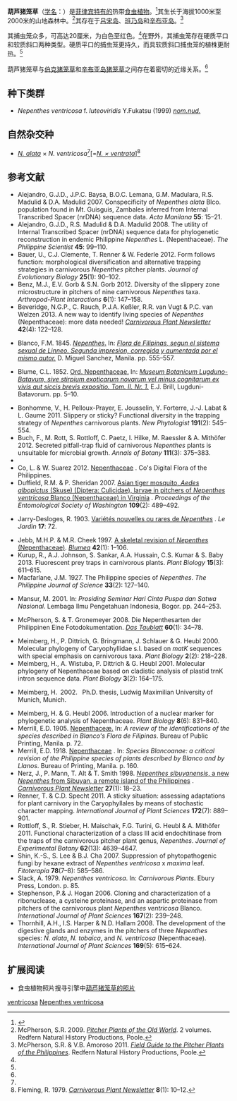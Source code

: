 {{noteTA
|G1=Carnivorous Plant
}}

{{Speciesbox
|image = Nepenthes ventricosa ASR 062007 mayon luzon.jpg
|image_caption = 产自[[呂宋島|呂宋島]][[馬榮火山|馬榮火山]]的葫芦猪笼草
|status = LR/nt
|status_system = iucn2.3
|taxon=Nepenthes ventricosa
|authority = [[弗朗西斯科·曼努埃尔·布兰科|Blanco]] (1837)<ref name=Blanco1837>{{es icon}} Blanco, F.M. 1837. [http://books.google.co.uk/books?id=Y7fzUr7DXSIC&pg=PA805 ''Nepenthes''.] In: ''[[弗朗西斯科·曼努埃尔·布兰科|Flora de Filipinas. Segun el Sistema sexual de Linneo.]]'' Sto. Thomas por D. Candido Lopez, Manila. pp. 805–809.</ref>
}}

'''葫芦猪笼草'''（[[学名|学名]]：''{{lang|la|Nepenthes ventricosa}}''）是[[菲律宾|菲律宾]][[特有种|特有的]]热带[[食虫植物|食虫植物]]。<ref name="夏洛特2007">{{cite book | title=[[食蟲植物觀賞&栽培圖鑑|食蟲植物觀賞&栽培圖鑑]] | publisher=商周出版 | author=夏洛特 | year=2007 | location=台北 | pages=70-71 | isbn=978-986-124-850-9}}</ref>其生长于海拔1000米至2000米的山地森林中。<ref name=McPherson>McPherson, S.R. 2009. ''[[旧大陆的猪笼草|Pitcher Plants of the Old World]]''. 2 volumes. Redfern Natural History Productions, Poole.</ref>其存在于[[吕宋岛|吕宋岛]]、[[班乃岛|班乃岛]]和[[辛布亚岛|辛布亚岛]]。<ref name=M&A2011>McPherson, S.R. & V.B. Amoroso 2011. ''[[菲律宾的猪笼草野外指南|Field Guide to the Pitcher Plants of the Philippines]]''. Redfern Natural History Productions, Poole.</ref>

其捕虫笼众多，可高达20厘米，为白色至红色。<ref name=M&A2011 />在野外，其捕虫笼存在硬质平口和软质斜口两种类型。硬质平口的捕虫笼更持久，而具软质斜口捕虫笼的植株更耐热。<ref name="夏洛特2007" />

葫芦猪笼草与[[伯克猪笼草|伯克猪笼草]]{{small|（''N. burkei ''）}}和[[辛布亚岛猪笼草|辛布亚岛猪笼草]]{{small|（''N. sibuyanensis ''）}}之间存在着密切的近缘关系。<ref name=McPherson />

== 种下类群 ==
*''Nepenthes ventricosa'' f. ''luteoviridis'' Y.Fukatsu (1999) ''[[裸名|nom.nud.]]''

== 自然杂交种 ==
*''[[翼状猪笼草|N. alata]]'' × ''N. ventricosa''<ref name=McPherson />[=''[[红瓶猪笼草|N. × ventrata]]'']<ref name=Fleming>Fleming, R. 1979. {{PDFlink|[http://carnivorousplants.org/cpn/articles/CPNv08n1p10_12.pdf Hybrid ''Nepenthes''.]|626 [[Kibibyte|KiB]]<!-- application/pdf, 641111 bytes -->}} ''[[食虫植物通讯|Carnivorous Plant Newsletter]]'' '''8'''(1): 10–12.</ref>

== 参考文献 ==
{{reflist|2}}
{{refbegin|2}}
* Alejandro, G.J.D., J.P.C. Baysa, B.O.C. Lemana, G.M. Madulara, R.S. Madulid & D.A. Madulid 2007. Conspecificity of ''Nepenthes alata'' Blco. population found in Mt. Guisguis, Zambales inferred from Internal Transcribed Spacer (nrDNA) sequence data. ''Acta Manilana'' '''55''': 15–21. {{DOI|10.3860/acta.v55i0.1482}}
* Alejandro, G.J.D., R.S. Madulid & D.A. Madulid 2008. The utility of Internal Transcribed Spacer (nrDNA) sequence data for phylogenetic reconstruction in endemic Philippine ''Nepenthes'' L. (Nepenthaceae). ''The Philippine Scientist'' '''45''': 99–110. {{DOI|10.3860/psci.v45i0.994}}
* Bauer, U., C.J. Clemente, T. Renner & W. Federle 2012. Form follows function: morphological diversification and alternative trapping strategies in carnivorous ''Nepenthes'' pitcher plants. ''Journal of Evolutionary Biology'' '''25'''(1): 90–102. {{DOI|10.1111/j.1420-9101.2011.02406.x}}
* Benz, M.J., E.V. Gorb & S.N. Gorb 2012. Diversity of the slippery zone microstructure in pitchers of nine carnivorous ''Nepenthes'' taxa. ''Arthropod-Plant Interactions'' '''6'''(1): 147–158. {{DOI|10.1007/s11829-011-9171-2}}
* Beveridge, N.G.P., C. Rauch, P.J.A. Keßler, R.R. van Vugt & P.C. van Welzen 2013. A new way to identify living species of ''Nepenthes'' (Nepenthaceae): more data needed! ''[[食虫植物通讯|Carnivorous Plant Newsletter]]'' '''42'''(4): 122–128.
* {{es icon}} Blanco, F.M. 1845. [http://biodiversitylibrary.org/page/32926562 ''Nepenthes''.] {{Wayback|url=http://biodiversitylibrary.org/page/32926562 |date=20200524141834 }} In: ''[[弗朗西斯科·曼努埃尔·布兰科|Flora de Filipinas, segun el sistema sexual de Linneo. Segunda impresion, corregida y aumentada por el mismo autor.]]'' D. Miguel Sanchez, Manila. pp. 555–557. <!--also in third edition, vol. 3, p. 214 & Novisima Appendix, p. 173-->
* {{la icon}} Blume, C.L. 1852. [http://biodiversitylibrary.org/page/444841 Ord. Nepenthaceae.] {{Wayback|url=http://biodiversitylibrary.org/page/444841 |date=20141111191754 }} In: ''[http://dx.doi.org/10.5962/bhl.title.274 Museum Botanicum Lugduno-Batavum, sive stirpium exoticarum novarum vel minus cognitarum ex vivis aut siccis brevis expositio. Tom. II. Nr. 1.]'' E.J. Brill, Lugduni-Batavorum. pp. 5–10.
* Bonhomme, V., H. Pelloux-Prayer, E. Jousselin, Y. Forterre, J.-J. Labat & L. Gaume 2011. Slippery or sticky? Functional diversity in the trapping strategy of ''Nepenthes'' carnivorous plants. ''New Phytologist'' '''191'''(2): 545–554. {{DOI|10.1111/j.1469-8137.2011.03696.x}}
* Buch, F., M. Rott, S. Rottloff, C. Paetz, I. Hilke, M. Raessler & A. Mithöfer 2012. Secreted pitfall-trap fluid of carnivorous ''Nepenthes'' plants is unsuitable for microbial growth. ''Annals of Botany'' '''111'''(3): 375–383. {{DOI|10.1093/aob/mcs287}}
* {{IUCN2006|assessors=Clarke ''et al.''|year=2000|id=39710|title=Nepenthes ventricosa|downloaded=11 May 2006}}
* Co, L. & W. Suarez 2012. [http://www.philippineplants.org/Families/Nepenthaceae.html Nepenthaceae] {{Wayback|url=http://www.philippineplants.org/Families/Nepenthaceae.html |date=20130728150437 }}. Co's Digital Flora of the Philippines.
* Duffield, R.M. & P. Sheridan 2007. [http://biodiversitylibrary.org/page/31079002 Asian tiger mosquito, ''Aedes albopictus'' (Skuse) (Diptera: Culicidae), larvae in pitchers of ''Nepenthes ventricosa'' Blanco (Nepenthaceae) in Virginia] {{Wayback|url=http://biodiversitylibrary.org/page/31079002 |date=20200524141842 }}. ''Proceedings of the Entomological Society of Washington'' '''109'''(2): 489–492.
* {{fr icon}} Jarry-Desloges, R. 1903. [http://biodiversitylibrary.org/page/8860522 Variétés nouvelles ou rares de ''Nepenthes''] {{Wayback|url=http://biodiversitylibrary.org/page/8860522 |date=20140116085608 }}. ''Le Jardin'' '''17''': 72.
* Jebb, M.H.P. & M.R. Cheek 1997. [[猪笼草属（猪笼草科）的框架性修订|A skeletal revision of ''Nepenthes'' (Nepenthaceae)]]. ''[[布卢姆－植物分类学与植物地理学杂志|Blumea]]'' '''42'''(1): 1–106.
* Kurup, R., A.J. Johnson, S. Sankar, A.A. Hussain, C.S. Kumar & S. Baby 2013. Fluorescent prey traps in carnivorous plants. ''Plant Biology'' '''15'''(3): 611–615. {{DOI|10.1111/j.1438-8677.2012.00709.x}}
* Macfarlane, J.M. 1927. The Philippine species of ''Nepenthes''. ''The Philippine Journal of Science'' '''33'''(2): 127–140.
* {{id icon}} Mansur, M. 2001. {{PDFlink|[http://elib.pdii.lipi.go.id/katalog/index.php/searchkatalog/downloadDatabyId/1286/1286.pdf Koleksi ''Nepenthes'' di Herbarium Bogoriense: prospeknya sebagai tanaman hias.]}} In: ''Prosiding Seminar Hari Cinta Puspa dan Satwa Nasional''. Lembaga Ilmu Pengetahuan Indonesia, Bogor. pp. 244–253.
* {{de icon}} McPherson, S. & T. Gronemeyer 2008. Die Nepenthesarten der Philippinen Eine Fotodokumentation. ''[[露叶茅膏菜_(杂志)|Das Taublatt]]'' '''60'''(1): 34–78.
* Meimberg, H., P. Dittrich, G. Bringmann, J. Schlauer & G. Heubl 2000. Molecular phylogeny of Caryophyllidae s.l. based on ''matK'' sequences with special emphasis on carnivorous taxa. ''Plant Biology'' '''2'''(2): 218–228. {{DOI|10.1055/s-2000-9460}}
* Meimberg, H., A. Wistuba, P. Dittrich & G. Heubl 2001. Molecular phylogeny of Nepenthaceae based on cladistic analysis of plastid trnK intron sequence data. ''Plant Biology'' '''3'''(2): 164–175. {{DOI|10.1055/s-2001-12897}}
* {{de icon}} Meimberg, H. 2002. {{PDFlink|[http://edoc.ub.uni-muenchen.de/1078/1/Meimberg_Harald.pdf Molekular-systematische Untersuchungen an den Familien Nepenthaceae und Ancistrocladaceae sowie verwandter Taxa aus der Unterklasse Caryophyllidae s. l..]}} Ph.D. thesis, Ludwig Maximilian University of Munich, Munich.
* Meimberg, H. & G. Heubl 2006. Introduction of a nuclear marker for phylogenetic analysis of Nepenthaceae. ''Plant Biology'' '''8'''(6): 831–840. {{DOI|10.1055/s-2006-924676}}
* Merrill, E.D. 1905. [http://biodiversitylibrary.org/page/38862127 Nepenthaceæ.] {{Wayback|url=http://biodiversitylibrary.org/page/38862127 |date=20200524141858 }} In: ''A review of the identifications of the species described in Blanco's Flora de Filipinas''. Bureau of Public Printing, Manila. p. 72.
* Merrill, E.D. 1918. [http://biodiversitylibrary.org/page/2234617 Nepenthaceae] {{Wayback|url=http://biodiversitylibrary.org/page/2234617 |date=20200524141901 }}. In: ''Species Blancoanae: a critical revision of the Philippine species of plants described by Blanco and by Llanos''. Bureau of Printing, Manila. p. 160.
* Nerz, J., P. Mann, T. Alt & T. Smith 1998. [http://www.carnivorousplants.org/cpn/samples/Tax271Nsibuy.htm ''Nepenthes sibuyanensis'', a new ''Nepenthes'' from Sibuyan, a remote island of the Philippines] {{Wayback|url=http://www.carnivorousplants.org/cpn/samples/Tax271Nsibuy.htm |date=20111013120251 }}. ''[[食虫植物通讯|Carnivorous Plant Newsletter]]'' '''27'''(1): 18–23.
* Renner, T. & C.D. Specht 2011. A sticky situation: assessing adaptations for plant carnivory in the Caryophyllales by means of stochastic character mapping. ''International Journal of Plant Sciences'' '''172'''(7): 889–901. {{DOI|10.1086/660882}}
* Rottloff, S., R. Stieber, H. Maischak, F.G. Turini, G. Heubl & A. Mithöfer 2011. Functional characterization of a class III acid endochitinase from the traps of the carnivorous pitcher plant genus, ''Nepenthes''. ''Journal of Experimental Botany'' '''62'''(13): 4639–4647. {{DOI|10.1093/jxb/err173}}
* Shin, K.-S., S. Lee & B.J. Cha 2007. Suppression of phytopathogenic fungi by hexane extract of ''Nepenthes ventricosa'' x ''maxima'' leaf. ''Fitoterapia'' '''78'''(7–8): 585–586. {{DOI|10.1016/j.fitote.2007.03.020}}
* Slack, A. 1979. ''Nepenthes ventricosa''. In: ''Carnivorous Plants''. Ebury Press, London. p. 85.
* Stephenson, P.& J. Hogan 2006. Cloning and characterization of a ribonuclease, a cysteine proteinase, and an aspartic proteinase from pitchers of the carnivorous plant ''Nepenthes ventricosa'' Blanco. ''International Journal of Plant Sciences'' '''167'''(2): 239–248. {{DOI|10.1086/499284}}
* Thornhill, A.H., I.S. Harper & N.D. Hallam 2008. The development of the digestive glands and enzymes in the pitchers of three ''Nepenthes'' species: ''N. alata'', ''N. tobaica'', and ''N. ventricosa'' (Nepenthaceae). ''International Journal of Plant Sciences'' '''169'''(5): 615–624. {{DOI|10.1086/533599}}
<!--http://pitcherplants.proboards.com/thread/35?page=4 = http://www.webcitation.org/6JOI44okz-->
{{refend}}

== 扩展阅读 ==
{{refbegin}}
* 食虫植物照片搜寻引擎中[http://www.cpphotofinder.com/nepenthes-ventricosa-667.html 葫芦猪笼草的照片] {{Wayback|url=http://www.cpphotofinder.com/nepenthes-ventricosa-667.html |date=20210126210152 }}
{{commons-inline|Nepenthes ventricosa|葫芦猪笼草}}
{{wikispecies-inline|Nepenthes ventricosa|葫芦猪笼草}}
{{refend}}

{{Nepenthes}}
{{Taxonbar|from=Q135548}}

[[Category:猪笼草属|ventricosa]]
[[Category:亚洲食虫植物|Nepenthes ventricosa]]